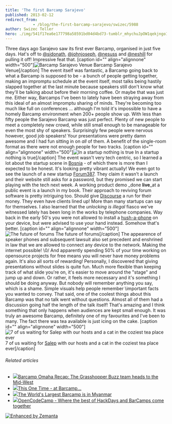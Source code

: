```yaml
---
title: 'The first Barcamp Sarajevo'
published: 2013-02-12
redirect_from: 
            - /blog/the-first-barcamp-sarajevo/swizec/5988
author: Swizec Teller
hero: ./img/541f17ea6e177798a58591bd04d4bd73-tumblr_mhychuJpOW1qekjngo1_500.jpg
---
```

Three days ago Sarajevo saw its first ever Barcamp, organised in just five days. Hat's off to [@sidonath](http://twitter.com/sidonath), [@johnjoseph](http://twitter.com/johnjoseph), [@nesuss](http://twitter.com/nesuss) and [@neshill](http://twitter.com/neshill) for pulling it off! Impressive feat that. \[caption id="" align="alignnone" width="500"]![Barcamp Sarajevo Venue](./img/541f17ea6e177798a58591bd04d4bd73-tumblr_mhychuJpOW1qekjngo1_500.jpg "Barcamp Sarajevo Venue") Barcamp Sarajevo Venue\[/caption] The event itself was fantastic, a Barcamp going back to what a Barcamp is supposed to be - a bunch of people getting together, making an impromptu schedule at the event itself, most talks being hastily slapped together at the last minute because speakers still don't know what they'll be talking about before their morning coffee. Or maybe that was just me. Either way, Barcamps I've been to lately have been straying away from this ideal of an almost impromptu sharing of minds. They're becoming too much like full on conferences ... although I'm told it's impossible to have a homely Barcamp environment when 200+ people show up. With less than fifty people the Sarajevo Barcamp was just perfect. Plenty of new people to meet a completely new crowd, while still small enough to be manageable for even the most shy of speakers. Surprisingly few people were nervous however, good job speakers! Your presentations were pretty damn awesome and I had fun sitting in on _all_ of them. A benefit of the single-room format as there were not enough people for two tracks. \[caption id="" align="alignnone" width="500"]![In a startup nothing is true](./img/52c3554f3103442d159821cafc2382b8-tumblr_mhy9czwF1N1qekjngo1_500.jpg "In a startup nothing is true") In a startup nothing is true\[/caption] The event wasn't very tech centric, so I learned a lot about the startup scene in [Bosnia](<http://maps.google.com/maps?ll=43.8666666667,18.4166666667&spn=10.0,10.0&q=43.8666666667,18.4166666667 (Bosnia%20and%20Herzegovina)&t=h> "Bosnia and Herzegovina") - of which there is more than I expected to be honest. It's looking pretty vibrant actually! We even got to see the launch of a new startup [Forum387](http://forum387.com). They claim it wasn't a launch and their website still asks for a password, but they promised we can start playing with the tech next week. A working product demo _done **live**_at a public event is a launch in my book. Their approach to reviving forum software is pretty intriguing too. Should give [Discourse](http://www.discourse.org/) a run for their money. They even have clients lined up! More than many startups can say for themselves. I also learned that the _unlocking is illegal_ fiasco we've witnessed lately has been long in the works by telephone companies. Way back in the early 50's you were not allowed to install a [hush-a-phone](http://en.wikipedia.org/wiki/Hush-A-Phone_v._United_States "Hush-A-Phone v. United States") on your device, but were advised to use your hand instead. Somehow that's better. \[caption id="" align="alignnone" width="500"]![The future of forums](./img/0b2b3e70a8ab79674e2259b602f92c1f-tumblr_mhymcwSjqc1qekjngo1_500.jpg "The future of forums") The future of forums\[/caption] The appearence of speaker phones and subsequent lawsuit also set precedent and enshrined in law that we are allowed to connect any device to the network. Making the internet possible! \\0/ And apparently spending 50% of your time working on opensource projects for free means you will never have money problems again. It's also all sorts of rewarding! Personally, I discovered that giving presentations without slides is quite fun. Much more flexible than keeping track of what slide you're on, it's easier to move around the "stage" and jump up and down. Or rather, it feels more necessary and it's something I should be doing anyway. But nobody will remember anything you say, which is a shame. Simple visuals help people remember \\important facts you wanted to convey. That said, one of the coolest things about this Barcamp was that no talk went without questions. Almost all of them had a discussion going half the length of the talk itself! That's amazing and I think something that only happens when audiences are kept small enough. It was truly an awesome Barcamp, definitely one of my favourites and I've been to many. The fact there was tea available is just icing on the cake. \[caption id="" align="alignnone" width="500"]![7 of us waiting for Salep with our hosts and a cat in the coziest tea place ever](./img/ff3b2a065ee412e71c20ab0edc04247c-tumblr_mi06rmSa0C1qekjngo1_500.jpg "7 of us waiting for Salep with our hosts and a cat in the coziest tea place ever") 7 of us waiting for [Salep](http://en.wikipedia.org/wiki/Salep) with our hosts and a cat in the coziest tea place ever\[/caption]

###### Related articles

- [![](http://i.zemanta.com/noimg_23_80_80.jpg)](http://grasshopper.com/blog/2010/11/barcamp-omaha-recap-the-grasshopper-buzz-team-heads-to-the-mid-west/)[Barcamp Omaha Recap: The Grasshopper Buzz team heads to the Mid-West](http://grasshopper.com/blog/2010/11/barcamp-omaha-recap-the-grasshopper-buzz-team-heads-to-the-mid-west/)
- [![](http://i.zemanta.com/noimg_59_80_80.jpg)](http://grasshopper.com/blog/2011/03/this-one-time-%e2%80%93-at-barcamp%e2%80%a6/)[This One Time - at Barcamp...](http://grasshopper.com/blog/2011/03/this-one-time-%e2%80%93-at-barcamp%e2%80%a6/)
- [![](http://i.zemanta.com/141441120_80_80.jpg)](http://www.techinasia.com/worlds-largest-barcamp-myanmar/)[The World's Largest Barcamp is in Myanmar](http://www.techinasia.com/worlds-largest-barcamp-myanmar/)
- [![](http://i.zemanta.com/noimg_73_80_80.jpg)](http://cristianobetta.com/blog/2012/05/08/opencodecamp-where-the-best-of-hackdays-and-barcamps-come-together/)[OpenCodeCamp - Where the best of HackDays and BarCamps come together](http://cristianobetta.com/blog/2012/05/08/opencodecamp-where-the-best-of-hackdays-and-barcamps-come-together/)

[![Enhanced by Zemanta](http://img.zemanta.com/zemified_e.png?x-id=436cad91-c844-41eb-bac8-9f851b8dc472)](http://www.zemanta.com/?px "Enhanced by Zemanta")